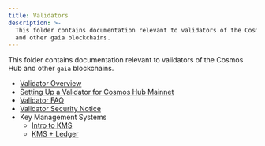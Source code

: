 ```yaml
---
title: Validators
description: >-
  This folder contains documentation relevant to validators of the Cosmos Hub
  and other gaia blockchains.
---
```

This folder contains documentation relevant to validators of the Cosmos Hub and other `gaia` blockchains.

* [Validator Overview](/hub/v25/validators/overview)
* [Setting Up a Validator for Cosmos Hub Mainnet](/hub/v25/validators/validator-setup)
* [Validator FAQ](/hub/v25/validators/validator-faq)
* [Validator Security Notice](/hub/v25/validators/security)
* Key Management Systems
  * [Intro to KMS](/hub/v25/validators/kms/kms)
  * [KMS + Ledger](/hub/v25/validators/kms/kms_ledger)
